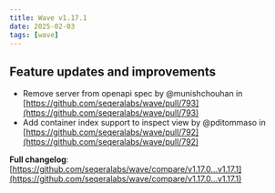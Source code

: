 ```yaml
---
title: Wave v1.17.1
date: 2025-02-03
tags: [wave]
---
```


## Feature updates and improvements

- Remove server from openapi spec by @munishchouhan in [https://github.com/seqeralabs/wave/pull/793](https://github.com/seqeralabs/wave/pull/793)
- Add container index support to inspect view by @pditommaso in [https://github.com/seqeralabs/wave/pull/792](https://github.com/seqeralabs/wave/pull/792)

**Full changelog**: [https://github.com/seqeralabs/wave/compare/v1.17.0...v1.17.1](https://github.com/seqeralabs/wave/compare/v1.17.0...v1.17.1)
